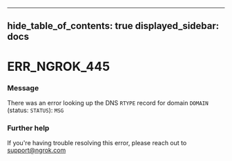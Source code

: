 

---
hide_table_of_contents: true
displayed_sidebar: docs
---


# ERR_NGROK_445

### Message
There was an error looking up the DNS `RTYPE` record for domain `DOMAIN` (status: `STATUS`): `MSG`

<ErrorDetails error="err_ngrok_445" />



### Further help
If you're having trouble resolving this error, please reach out to [support@ngrok.com](mailto:support@ngrok.com?subject=Help%20with%20ERR_NGROK_445)

